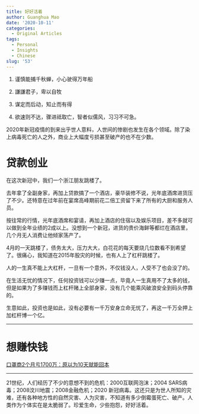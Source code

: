 ```yaml
---
title: 好好活着
author: Guanghua Mao
date: '2020-10-11'
categories:
  - Original Articles
tags:
  - Personal
  - Insights
  - Chinese
slug: '53'
---
```


1. 谨慎能捕千秋蝉，小心驶得万年船

2. 謙謙君子，卑以自牧

3. 谋定而后动，知止而有得

4. 欲速则不达，骤进祗取亡，智者似儒风，习习不可急。

2020年新冠疫情的到来出乎世人意料，人世间的惨剧也发生在各个领域。除了染上病毒死亡的人之外，商业上大幅度亏损甚至破产的也不在少数。

# 贷款创业

在这次新冠中，我们一个浙江朋友跳楼了。

去年拿了全副身家，再加上贷款搞了一个酒店，豪华装修不说，光年底酒席进货压了不少。还特意在过年前在宴席高峰期前花二倍工资留下来了所有的大厨和服务人员。

按往常的行情，光年底酒席和宴请，再加上酒店的住宿以及娱乐项目，差不多就可以做到全年业绩的2成以上。没想到一个新冠，进货的贵价海鲜等都烂在酒店里，几个月无人消费让他倾家荡产了。

4月的一天跳楼了，债务太大，压力大大，白花花的每天要烧几位数看不到希望了。很痛心，我知道在2015年股灾的时候，也有人上了杠杆跳楼了。

人的一生真不能上大杠杆，一旦有一个意外，不仅钱没人，人受不了也会没了的。

在生活无忧的情况下，任何投资钱可以少赚一点，毕竟人一生真用不了太多的钱，但是如果为了多赚钱而上杠杆赌上全部身家，没有几个能乘风破浪安全到码头停靠的。

生意如此，投资也是如此，没有必要有一千万安身立命无忧了，再这一千万全押上加杠杆博一个亿。

---

# 想赚快钱

[口罩商2个月亏1700万：原以为10天就能回本](https://www.bilibili.com/video/BV1ez4y1Z7xf?from=search&seid=7678732934541126952)

---

21世纪，人们经历了不少的意想不到的危机：2000互联网泡沫；2004 SARS病毒；2008汶川地震；2008金融危机；2020 新冠病毒。这还只是为世人所知的灾难，还有各种地方性的自然灾害、人为灾害，不知道有多少倒霉蛋死亡、破产。人类作为个体实在是太脆弱了。珍爱生命，少些抱怨，好好活着。